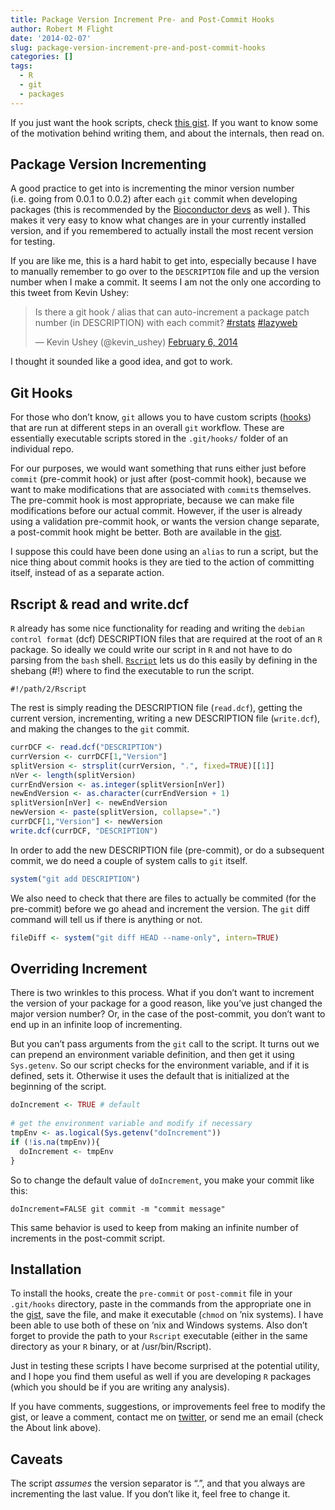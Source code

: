 ```yaml
---
title: Package Version Increment Pre- and Post-Commit Hooks
author: Robert M Flight
date: '2014-02-07'
slug: package-version-increment-pre-and-post-commit-hooks
categories: []
tags:
  - R
  - git
  - packages
---
```


If you just want the hook scripts, check [this gist](https://gist.github.com/rmflight/8863882). If you want to know some of the motivation behind writing them, and about the internals, then read on.

## Package Version Incrementing

A good practice to get into is incrementing the minor version number (i.e. going from 0.0.1 to 0.0.2) after each `git` commit when developing packages (this is recommended by the [Bioconductor devs](http://bioconductor.org/developers/package-guidelines/#versions) as well ). This makes it very easy to know what changes are in your currently installed version, and if you remembered to actually install the most recent version for testing.

If you are like me, this is a hard habit to get into, especially because I have to manually remember to go over to the `DESCRIPTION` file and up the version number when I make a commit. It seems I am not the only one according to this tweet from Kevin Ushey:

<blockquote class="twitter-tweet" data-partner="tweetdeck"><p>Is there a git hook / alias that can auto-increment a package patch number (in DESCRIPTION) with each commit? <a href="https://twitter.com/search?q=%23rstats&amp;src=hash">#rstats</a> <a href="https://twitter.com/search?q=%23lazyweb&amp;src=hash">#lazyweb</a></p>&mdash; Kevin Ushey (@kevin_ushey) <a href="https://twitter.com/kevin_ushey/statuses/431504619668140032">February 6, 2014</a></blockquote>
<script async src="//platform.twitter.com/widgets.js" charset="utf-8"></script>

I thought it sounded like a good idea, and got to work.

## Git Hooks

For those who don't know, `git` allows you to have custom scripts ([hooks](http://git-scm.com/book/en/Customizing-Git-Git-Hooks)) that are run at different steps in an overall `git` workflow. These are essentially executable scripts stored in the `.git/hooks/` folder of an individual repo.

For our purposes, we would want something that runs either just before `commit` (pre-commit hook) or just after (post-commit hook), because we want to make modifications that are associated with `commit`s themselves. The pre-commit hook is most appropriate, because we can make file modifications before our actual commit. However, if the user is already using a validation pre-commit hook, or wants the version change separate, a post-commit hook might be better. Both are available in the [gist](https://gist.github.com/rmflight/8863882). 

I suppose this could have been done using an `alias` to run a script, but the nice thing about commit hooks is they are tied to the action of committing itself, instead of as a separate action.

## Rscript & read and write.dcf

`R` already has some nice functionality for reading and writing the `debian control format` (dcf) DESCRIPTION files that are required at the root of an `R` package. So ideally we could write our script in `R` and not have to do parsing from the `bash` shell. [`Rscript`](http://stat.ethz.ch/R-manual/R-devel/library/utils/html/Rscript.html) lets us do this easily by defining in the shebang (#!) where to find the executable to run the script. 

```
#!/path/2/Rscript
```


The rest is simply reading the DESCRIPTION file (`read.dcf`), getting the current version, incrementing, writing a new DESCRIPTION file (`write.dcf`), and making the changes to the `git` commit.

```r
currDCF <- read.dcf("DESCRIPTION")
currVersion <- currDCF[1,"Version"]
splitVersion <- strsplit(currVersion, ".", fixed=TRUE)[[1]]
nVer <- length(splitVersion)
currEndVersion <- as.integer(splitVersion[nVer])
newEndVersion <- as.character(currEndVersion + 1)
splitVersion[nVer] <- newEndVersion
newVersion <- paste(splitVersion, collapse=".")
currDCF[1,"Version"] <- newVersion
write.dcf(currDCF, "DESCRIPTION")
```


In order to add the new DESCRIPTION file (pre-commit), or do a subsequent commit, we do need a couple of system calls to `git` itself.

```r
system("git add DESCRIPTION")
```

We also need to check that there are files to actually be commited (for the pre-commit) before we go ahead and increment the version. The `git` diff command will tell us if there is anything or not.

```r
fileDiff <- system("git diff HEAD --name-only", intern=TRUE)
```


## Overriding Increment

There is two wrinkles to this process. What if you don't want to increment the version of your package for a good reason, like you've just changed the major version number? Or, in the case of the post-commit, you don't want to end up in an infinite loop of incrementing.

But you can't pass arguments from the `git` call to the script. It turns out we can prepend an environment variable definition, and then get it using `Sys.getenv`. So our script checks for the environment variable, and if it is defined, sets it. Otherwise it uses the default that is initialized at the beginning of the script.

```r
doIncrement <- TRUE # default
 
# get the environment variable and modify if necessary
tmpEnv <- as.logical(Sys.getenv("doIncrement"))
if (!is.na(tmpEnv)){
  doIncrement <- tmpEnv
}
```

So to change the default value of `doIncrement`, you make your commit like this:

```
doIncrement=FALSE git commit -m "commit message"
```

This same behavior is used to keep from making an infinite number of increments in the post-commit script.

## Installation

To install the hooks, create the `pre-commit` or `post-commit` file in your `.git/hooks` directory, paste in the commands from the appropriate one in the [gist](https://gist.github.com/rmflight/8863882), save the file, and make it executable (`chmod` on 'nix systems). I have been able to use both of these on 'nix and Windows systems. Also don't forget to provide the path to your `Rscript` executable (either in the same directory as your `R` binary, or at /usr/bin/Rscript).

Just in testing these scripts I have become surprised at the potential utility, and I hope you find them useful as well if you are developing `R` packages (which you should be if you are writing any analysis).

If you have comments, suggestions, or improvements feel free to modify the gist, or leave a comment, contact me on [twitter](https://twitter.com/rmflight), or send me an email (check the About link above).

## Caveats

The script *assumes* the version separator is ".", and that you always are incrementing the last value. If you don't like it, feel free to change it.
